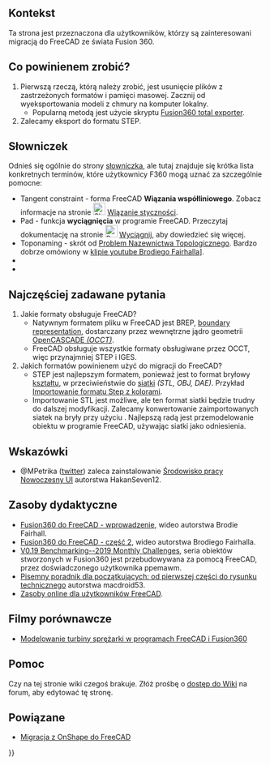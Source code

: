 <languages/>
{{TOCright}}

<span id="Background"></span>
==Kontekst==

Ta strona jest przeznaczona dla użytkowników, którzy są zainteresowani migracją do FreeCAD ze świata Fusion 360.

<span id="What_do_I_do?"></span>
==Co powinienem zrobić?==

# Pierwszą rzeczą, którą należy zrobić, jest usunięcie plików z zastrzeżonych formatów i pamięci masowej. Zacznij od wyeksportowania modeli z chmury na komputer lokalny.
#* Popularną metodą jest użycie skryptu [https://github.com/Jnesselr/fusion-360-total-exporter Fusion360 total exporter].
# Zalecamy eksport do formatu STEP.

==Słowniczek==
{{VeryImportantMessage|Prosimy również o odniesienie się do trwających prac w ramach projektu [[CAD_Rosetta_Stone|CAD Rosetta Stone]], aby poznać analogiczne nazwy, których używają popularne, komercyjne programy CAD.}}

Odnieś się ogólnie do strony [[Glossary/pl|słowniczka]], ale tutaj znajduje się krótka lista konkretnych terminów, które użytkownicy F360 mogą uznać za szczególnie pomocne:


* Tangent constraint - forma FreeCAD '''Wiązania współliniowego'''. Zobacz informacje na stronie [[Image:Sketcher_ConstrainTangent.svg|24px|link=Sketcher_ConstrainTangent/pl]] [[Sketcher_ConstrainTangent/pl#Pomiędzy_dwoma_liniami_(współliniowe)|Wiązanie styczności]].
* Pad - funkcja '''wyciągnięcia''' w programie FreeCAD. Przeczytaj dokumentację na stronie [[Image:PartDesign_Pad.svg|24px|link=PartDesign_Pad/pl]] [[PartDesign_Pad/pl|Wyciągnij]], aby dowiedzieć się więcej.
* Toponaming - skrót od [[Topological_naming_problem/pl|Problem Nazewnictwa Topologicznego]]. Bardzo dobrze omówiony w [https://www.youtube.com/watch?v=6p2vqEEmWq4 klipie youtube Brodiego Fairhalla]]. 
* 
*

<span id="FAQ"></span>
==Najczęściej zadawane pytania==

# Jakie formaty obsługuje FreeCAD?
#* Natywnym formatem pliku w FreeCAD jest BREP, [https://en.wikipedia.org/wiki/Boundary_representation boundary representation], dostarczany przez wewnętrzne jądro geometrii [[OpenCASCADE/pl|OpenCASCADE ''(OCCT)'']].
#* FreeCAD obsługuje wszystkie formaty obsługiwane przez OCCT, więc przynajmniej STEP i IGES.
# Jakich formatów powinienem użyć do migracji do FreeCAD?
#* STEP jest najlepszym formatem, ponieważ jest to format bryłowy [[Shape/pl|kształtu]], w przeciwieństwie do [[Mesh/pl|siatki]] ''(STL, OBJ, DAE)''. Przykład [https://forum.freecadweb.org/viewtopic.php?f=3&t=50308 Importowanie formatu Step z kolorami].
#* Importowanie STL jest możliwe, ale ten format siatki będzie trudny do dalszej modyfikacji. Zalecamy konwertowanie zaimportowanych siatek na bryły przy użyciu {{Button|[[File:Part_ShapeFromMesh.svg|16px]] [[Part_ShapeFromMesh/pl|Utwórz kształt z siatki]]}}. Najlepszą radą jest przemodelowanie obiektu w programie FreeCAD, używając siatki jako odniesienia.

<span id="Tips"></span>
==Wskazówki==

* @MPetrika ([https://twitter.com/MPetrikas/status/1362051484704264198 twitter]) zaleca zainstalowanie [[ModernUI_Workbench/pl|Środowisko pracy Nowoczesny UI]] autorstwa HakanSeven12. 


<span id="Learning_Resources"></span>
==Zasoby dydaktyczne==

* [https://www.youtube.com/watch?v=_GxJkB23ZHM Fusion360 do FreeCAD - wprowadzenie], wideo autorstwa Brodie Fairhall.
* [https://www.youtube.com/watch?v=IESZD4QS3P8 Fusion360 do FreeCAD - część 2], wideo autorstwa Brodiego Fairhalla.
* [https://forum.freecadweb.org/viewtopic.php?f=36&t=50492 V0.19 Benchmarking--2019 Monthly Challenges], seria obiektów stworzonych w Fusion360 jest przebudowywana za pomocą FreeCAD, przez doświadczonego użytkownika ppemawm.
* [https://github.com/macdroid53/LearningFreeCAD Pisemny poradnik dla początkujących: od pierwszej części do rysunku technicznego] autorstwa macdroid53.
* [https://www.freecad.info/ Zasoby online dla użytkowników FreeCAD].

<span id="Comparison_Videos"></span>
==Filmy porównawcze==

* [https://www.youtube.com/watch?v=kirDbZd0dvI&feature=youtu.be Modelowanie turbiny sprężarki w programach FreeCAD i Fusion360]

<span id="Help"></span>
==Pomoc==

Czy na tej stronie wiki czegoś brakuje. Złóż prośbę o [https://forum.freecadweb.org/viewtopic.php?f=21&t=6830 dostęp do Wiki] na forum, aby edytować tę stronę. 

<span id="Related"></span>
==Powiązane==

* [[Migrating_to_FreeCAD_from_OnShape/pl|Migracja z OnShape do FreeCAD]]


{{Userdocnavi{{#translation:}}}}